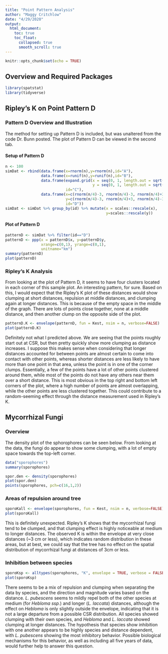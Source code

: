 ```yaml
---
title: "Point Pattern Analysis"
author: "Maggy Critchlow"
date: "4/29/2020"
output:
  html_document:
    toc: true
    toc_float:
      collapsed: true
      smooth_scroll: true
---
```


```r
knitr::opts_chunk$set(echo = TRUE)
```

## Overview and Required Packages

```r
library(spatstat)
library(tidyverse)
```

## Ripley's K on Point Pattern D

### Pattern D Overview and Illustration {.tabset}

The method for setting up Pattern D is included, but was unaltered from the code Dr. Bunn posted. The plot of Pattern D can be viewed in the second tab. 

#### Setup of Pattern D

```r
n <- 100
simDat <- rbind(data.frame(x=rnorm(n),y=rnorm(n),id="A"),
                data.frame(x=runif(n),y=runif(n),id="B"),
                data.frame(expand.grid(x = seq(0, 1, length.out = sqrt(n)),
                                       y = seq(0, 1, length.out = sqrt(n))),
                           id="C"),
                data.frame(x=c(rnorm(n/4)-3, rnorm(n/4)-3, rnorm(n/4)+3,  rnorm(n/4)+3),
                           y=c(rnorm(n/4)-3, rnorm(n/4)+3, rnorm(n/4)-3, rnorm(n/4)+3),
                           id="D"))
simDat <- simDat %>% group_by(id) %>% mutate(x = scales::rescale(x), 
                                             y=scales::rescale(y))
```

#### Plot of Pattern D

```r
patternD <- simDat %>% filter(id=="D")
patternD <- ppp(x = patternD$x, y=patternD$y,
                xrange=c(0,1), yrange=c(0,1),
                unitname="km")
summary(patternD)
plot(patternD)
```

### Ripley's K Analysis

From looking at the plot of Pattern D, it seems to have four clusters located in each corner of this sample plot. An interesting pattern, for sure. Based on this, I would expect that the Ripley's K plot of these distances would show clumping at short distances, repulsion at middle distances, and clumping again at longer distances. This is because of the empty space in the middle of the graph. There are lots of points close together, none at a middle distance, and then another clump on the opposite side of the plot.

```r
patternD.K <- envelope(patternD, fun = Kest, nsim = n, verbose=FALSE)
plot(patternD.K)
```

Definitely not what I predicted above. We are seeing that the points roughly start out at CSR, but then pretty quickly show more clumping as distance increases. I suppose this makes sense when considering that longer distances accounted for between points are almost certain to come into contact with other points, whereas shorter distances are less likely to have more than one point in that area, unless the point is in one of the corner clumps. Essentially, a few of the points have a lot of other points clustered around them, while most of the points do not have any others near them over a short distance. This is most obvious in the top right and bottom left corners of the plot, where a high number of points are almost overlapping, while the other points are less clustered together. This could contribute to a random-seeming effect through the distance measurement used in Ripley's K. 

## Mycorrhizal Fungi

### Overview

The density plot of the sphorophores can be seen below. From looking at the data, the fungi do appear to show some clumping, with a lot of empty space towards the top-left corner.

```r
data("sporophores")
summary(sporophores)
```

```r
spor.den <- density(sporophores)
plot(spor.den)
points(sporophores, pch=c(16,1,2))
```

### Areas of repulsion around tree

```r
sporoKall <- envelope(sporophores, fun = Kest, nsim = n, verbose=FALSE)
plot(sporoKall)
```

This is definitely unexpected. Ripley's K shows that the mycorrhizal fungi tend to be clumped, and that clumping effect is highly noticeable at medium to longer distances. The observed K is within the envelope at very close distances (~3 cm or less), which indicates random distribution in these areas, but at best, we could say that the tree has no effect on the spatial distribution of mycorrhizal fungi at distances of 3cm or less.

### Inhibition between species

```r
sporoKsp <- alltypes(sporophores, "K", envelope = TRUE, verbose = FALSE)
plot(sporoKsp)
```

There seems to be a mix of repulsion and clumping when separating the data by species, and the direction and magnitude varies based on the distance.  *L. pubescens* seems to mildly repel both of the other species at medium (for *Hebloma ssp.*) and longer (*L. laccata*) distances, although the effect on *Hebloma* is only slightly outside the envelope, indicating that it is not a large departure from a possible CSR distribution. All species showed clumping with their own species, and *Hebloma* and *L. laccata* showed clumping at longer distances. The hypothesis that species show inhibition with one another appears to be highly species and distance dependent, with *L. pubescens* showing the most inhibitory behavior. Possible biological mechanisms for this behavior, as well as including all five years of data, would further help to answer this question.